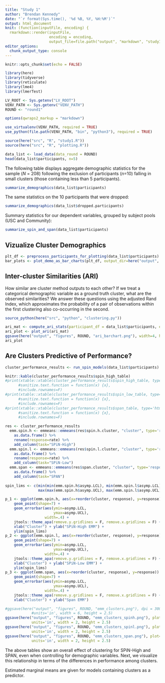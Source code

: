 ```yaml
---
title: "Study 1"
author: "Brendan Kennedy"
date: "`r format(Sys.time(), '%d %B, %Y, %H:%M')`"
output: html_document
knit: (function(inputFile, encoding) {
  rmarkdown::render(inputFile, 
                    encoding = encoding, 
                    output_file=file.path("output", "markdown", "study1.html"))})
editor_options: 
  chunk_output_type: console
---
```


```r
knitr::opts_chunk$set(echo = FALSE)
```

```r

library(here)
library(tidyverse)
library(reticulate)
library(lme4)
library(lmerTest)

LV_ROOT <- Sys.getenv("LV_ROOT")
VENV_PATH <- Sys.getenv("VENV_PATH")
ROUND <- "round1"

options(qwraps2_markup = "markdown")

use_virtualenv(VENV_PATH, required = TRUE)
use_python(file.path(VENV_PATH, "bin", "python3"), required = TRUE)

source(here("src", "R", "study1.R"))
source(here("src", "R", "plotting.R"))

```

```r

data_list <- load_data(data_round = ROUND)
head(data_list$participants, n=5)

```

The following table displays aggregate demographic statistics for the sample ($N$ = 208) following the exclusion of participants ($n$=10) falling in small clusters (those containing less than 5 participants).


```r
summarize_demographics(data_list$participants)

```

The same statistics on the 10 participants that were dropped:

```r

summarize_demographics(data_list$dropped.participants)

```

Summary statistics for our dependent variables, grouped by subject pools (USC and Community):

```r
summarize_spin_and_span(data_list$participants)
```

## Vizualize Cluster Demographics

```r

plt_df <- preprocess_participants_for_plotting(data_list$participants)
bar_plots <- plot_demo_as_bar_charts(plt_df, output_dir=here("output", "figures", ROUND, "clusters"))

```

## Inter-cluster Similarities (ARI)

How similar are cluster method outputs to each other? If we treat a categorical demographic variable as a ground truth cluster, what are the observed similarities? We answer these questions using the adjusted Rand Index, which approximates the probability of a pair of observations within the first clustering also co-occurring in the second.

```r

source_python(here("src", "python", "clustering.py"))

ari_mat <- compute_ari_stats(participant_df = data_list$participants, eval_type = 'num1')  # one sided ARI
ari_plot <- plot_ari(ari_mat)
ggsave(here("output", "figures", ROUND, "ari_barchart.png"), width=4, height=2, units='in')
ari_plot

```

## Are Clusters Predictive of Performance? 

```r

cluster_performance_results <- run_spin_models(data_list$participants)

knitr::kable(cluster_performance_results$spin_high_table)
#print(xtable::xtable(cluster_performance_results$spin_high_table, type='latex'), 
      #sanitize.text.function = function(x) {x},
      #include.rownames=F)
#print(xtable::xtable(cluster_performance_results$spin_low_table, type='html'), 
      #sanitize.text.function = function(x) {x},
      #include.rownames=F)
#print(xtable::xtable(cluster_performance_results$span_table, type='html'), 
      #sanitize.text.function = function(x) {x},
      #include.rownames=F)

res <- cluster_performance_results
  emm.spin.h <- emmeans::emmeans(res$spin.h.cluster, "cluster", type='response') %>%
    as.data.frame() %>%
    rename(response=rate) %>%
    add_column(task="SPiN-High")
  emm.spin.l <- emmeans::emmeans(res$spin.l.cluster, "cluster", type='response') %>%
    as.data.frame() %>%
    rename(response=rate) %>%
    add_column(task="SPiN-Low")
  emm.span <- emmeans::emmeans(res$span.cluster, "cluster", type='response') %>%
    as.data.frame() %>%
    add_column(task="SPAN")
  
spin_lims <- c(min(min(emm.spin.h$asymp.LCL), min(emm.spin.l$asymp.LCL)),
               max(max(emm.spin.h$asymp.UCL), max(emm.spin.l$asymp.UCL)))

p_1 <- ggplot(emm.spin.h, aes(x=reorder(cluster, response), y=response)) + 
    geom_point(shape=7) +
    geom_errorbar(aes(ymin=asymp.LCL,
                      ymax=asymp.UCL),
                  width=.4) +
    jtools::theme_apa(remove.y.gridlines = F, remove.x.gridlines = F) +
    xlab("Cluster") + ylab("SPiN-High EMM") +
    ylim(spin_lims)
p_2 <- ggplot(emm.spin.l, aes(x=reorder(cluster, response), y=response)) + 
    geom_point(shape=7) +
    geom_errorbar(aes(ymin=asymp.LCL,
                      ymax=asymp.UCL),
                  width=.4) +
    jtools::theme_apa(remove.y.gridlines = F, remove.x.gridlines = F) +
    xlab("Cluster") + ylab("SPiN-Low EMM") + 
    ylim(spin_lims)
p_3 <- ggplot(emm.span, aes(x=reorder(cluster, response), y=response)) + 
    geom_point(shape=7) +
    geom_errorbar(aes(ymin=asymp.LCL,
                      ymax=asymp.UCL),
                  width=.4) +
    jtools::theme_apa(remove.y.gridlines = F, remove.x.gridlines = F) +
    xlab("Cluster") + ylab("Span EMM")

#ggsave(here("output", "figures", ROUND, "emm_clusters.png"), dpi = 300,
            #units='in', width = 6, height = 2.5)
ggsave(here("output", "figures", ROUND, "emm_clusters_spinh.png"), plot=p_1, dpi = 300,
            units='in', width = 2, height = 2.5)
ggsave(here("output", "figures", ROUND, "emm_clusters_spinl.png"), plot=p_2, dpi = 300,
            units='in', width = 2, height = 2.5)
ggsave(here("output", "figures", ROUND, "emm_clusters_span.png"), plot=p_3, dpi = 300,
            units='in', width = 2, height = 2.5)

```

The above tables show an overall effect of clustering for SPiN-High and SPAN, even when controlling for demographic variables. Next, we visualize this relationship in terms of the differences in performance among clusters.

Estimated marginal means are given for models containing clusters as a predictor.
